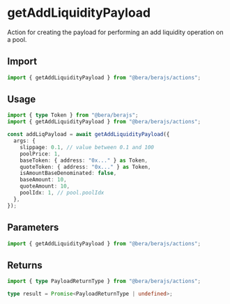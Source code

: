 # getAddLiquidityPayload

Action for creating the payload for performing an add liquidity operation on a pool.

## Import

```ts
import { getAddLiquidityPayload } from "@bera/berajs/actions";
```

## Usage

```ts
import { type Token } from "@bera/berajs";
import { getAddLiquidityPayload } from "@bera/berajs/actions";

const addLiqPayload = await getAddLiquidityPayload({
  args: {
    slippage: 0.1, // value between 0.1 and 100
    poolPrice: 1,
    baseToken: { address: "0x..." } as Token,
    quoteToken: { address: "0x..." } as Token,
    isAmountBaseDenominated: false,
    baseAmount: 10,
    quoteAmount: 10,
    poolIdx: 1, // pool.poolIdx
  },
});
```

## Parameters

```ts
import { getAddLiquidityPayload } from "@bera/berajs/actions";
```

## Returns

```ts
import { type PayloadReturnType } from "@bera/berajs/actions";

type result = Promise<PayloadReturnType | undefined>;
```
